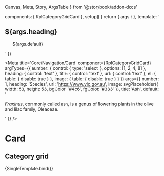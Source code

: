   Canvas,
  Meta,
  Story,
  ArgsTable
} from '@storybook/addon-docs'

  components: { RplCategoryGridCard },
  setup() {
    return { args }
  },
  template: `
  <div class="rpl-storybook__page">
    <h2 class="rpl-type-h2-fixed">${args.heading}</h2>
    <ul class="rpl-grid rpl-card--category-grid-container">
      <RplCategoryGridCard
        v-for="(item, index) of args.number"
        :key="index"
        el="li"
        v-bind="args"
        class="rpl-col-12 rpl-col-6-s rpl-col-4-l rpl-col-3-xl"
        url="${args.url}"
        image="${args.image}"
        title="${args.title}"
      >
        ${args.default}
      </RplCategoryGridCard>
    </ul>
  </div>
  `
})

<Meta
  title='Core/Navigation/Card'
  component={RplCategoryGridCard}
  argTypes={{
    number: {
      control: { type: 'select' },
      options: [1, 2, 4, 8]
    },
    heading: {
      control: 'text'
    },
    title: {
      control: 'text'
    },
    url: {
      control: 'text'
    },
    el: {
      table: {
        disable: true
      }
    },
    image: {
      table: {
        disable: true
      }
    }
  }}
  args={{
    number: 1,
    heading: 'Species',
    url: 'https://www.vic.gov.au',
    image: svgPlaceholder({ width: 53, height: 53, bgColor: '#4c6', fgColor: '#333' }),
    title: 'Ash',
    default: '<p><em>Fraxinus</em>, commonly called ash, is a genus of flowering plants in the olive and lilac family, Oleaceae.</p>'
  }}
/>

# Card

<ArgsTable of={RplCategoryGridCard} />

## Category grid

<Canvas>
  <Story
    name='Category grid'
    play={a11yStoryCheck}
  >
    {SingleTemplate.bind()}
  </Story>
</Canvas>
